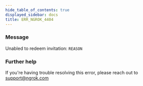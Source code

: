 ```yaml
---
hide_table_of_contents: true
displayed_sidebar: docs
title: ERR_NGROK_4404
---
```


### Message

Unabled to redeem invitation: `REASON`

### Further help

If you're having trouble resolving this error, please reach out to [support@ngrok.com](mailto:support@ngrok.com?subject=Help%20with%20ERR_NGROK_4404)
